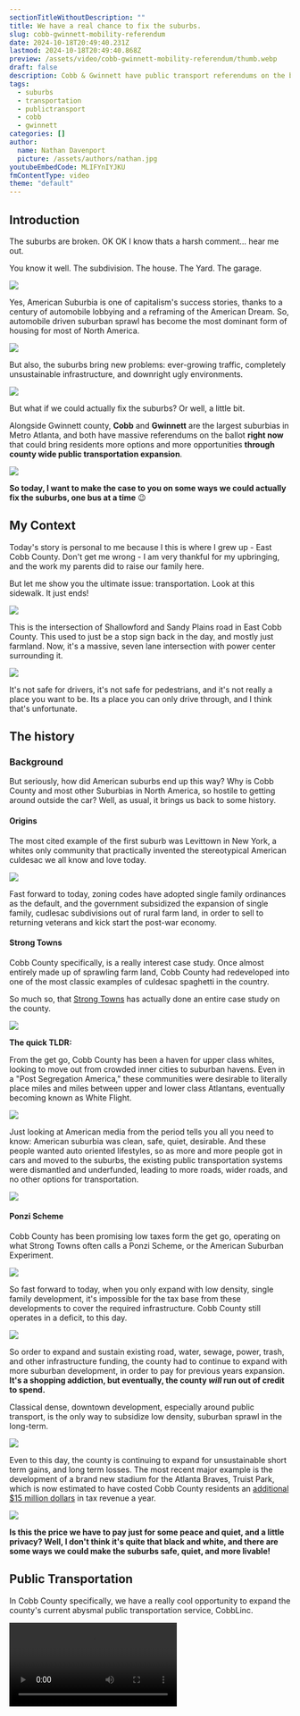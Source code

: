 ```yaml
---
sectionTitleWithoutDescription: ""
title: We have a real chance to fix the suburbs.
slug: cobb-gwinnett-mobility-referendum
date: 2024-10-18T20:49:40.231Z
lastmod: 2024-10-18T20:49:40.868Z
preview: /assets/video/cobb-gwinnett-mobility-referendum/thumb.webp
draft: false
description: Cobb & Gwinnett have public transport referendums on the ballot until Nov 5. Could these MSPLOST's transform the suburbs for the better?
tags:
  - suburbs
  - transportation
  - publictransport
  - cobb
  - gwinnett
categories: []
author:
  name: Nathan Davenport
  picture: /assets/authors/nathan.jpg
youtubeEmbedCode: MLIFYnIYJKU
fmContentType: video
theme: "default"
---
```


## Introduction

The suburbs are broken. OK OK I know thats a harsh comment… hear me out.

You know it well. The subdivision. The house. The Yard. The garage.

![](/assets/video/cobb-gwinnett-mobility-referendum/cobb-gwinnett-mobility-referendum-02.webp)

Yes, American Suburbia is one of capitalism's success stories, thanks to a century of automobile lobbying and a reframing of the American Dream. So, automobile driven suburban sprawl has become the most dominant form of housing for most of North America.

![](/assets/video/cobb-gwinnett-mobility-referendum/cobb-gwinnett-mobility-referendum-05.webp)

But also, the suburbs bring new problems: ever-growing traffic, completely unsustainable infrastructure, and downright ugly environments.

![](/assets/video/cobb-gwinnett-mobility-referendum/cobb-gwinnett-mobility-referendum-09.webp)

But what if we could actually fix the suburbs? Or well, a little bit.

Alongside Gwinnett county, **Cobb** and **Gwinnett** are the largest suburbias in Metro Atlanta, and both have massive referendums on the ballot **right now** that could bring residents more options and more opportunities **through county wide public transportation expansion**.

![](/assets/video/cobb-gwinnett-mobility-referendum/cobb-gwinnett-mobility-referendum-11.webp)

**So today, I want to make the case to you on some ways we could actually fix the suburbs, one bus at a time** 😉

## My Context

Today's story is personal to me because I this is where I grew up - East Cobb County. Don't get me wrong - I am very thankful for my upbringing, and the work my parents did to raise our family here.

But let me show you the ultimate issue: transportation. Look at this sidewalk. It just ends!

![](/assets/video/cobb-gwinnett-mobility-referendum/cobb-gwinnett-mobility-referendum-13.webp)

This is the intersection of Shallowford and Sandy Plains road in East Cobb County. This used to just be a stop sign back in the day, and mostly just farmland. Now, it's a massive, seven lane intersection with power center surrounding it.

![](/assets/video/cobb-gwinnett-mobility-referendum/cobb-gwinnett-mobility-referendum-14.webp)

It's not safe for drivers, it's not safe for pedestrians, and it's not really a place you want to be. Its a place you can only drive through, and I think that's unfortunate.

## The history

### Background

But seriously, how did American suburbs end up this way? Why is Cobb County and most other Suburbias in North America, so hostile to getting around outside the car? Well, as usual, it brings us back to some history.

#### Origins

The most cited example of the first suburb was Levittown in New York, a whites only community that practically invented the stereotypical American culdesac we all know and love today.

![](/assets/video/cobb-gwinnett-mobility-referendum/cobb-gwinnett-mobility-referendum-16.webp)

Fast forward to today, zoning codes have adopted single family ordinances as the default, and the government subsidized the expansion of single family, cudlesac subdivisions out of rural farm land, in order to sell to returning veterans and kick start the post-war economy.

#### Strong Towns

Cobb County specifically, is a really interest case study. Once almost entirely made up of sprawling farm land, Cobb County had redeveloped into one of the most classic examples of culdesac spaghetti in the country.

So much so, that [Strong Towns](https://www.strongtowns.org/journal/2018/8/3/cobb-county-addicted-to-growth) has actually done an entire case study on the county.

![](/assets/video/cobb-gwinnett-mobility-referendum/cobb-gwinnett-mobility-referendum-18.webp)

**The quick TLDR:**

From the get go, Cobb County has been a haven for upper class whites, looking to move out from crowded inner cities to suburban havens. Even in a "Post Segregation America," these communities were desirable to literally place miles and miles between upper and lower class Atlantans, eventually becoming known as White Flight.

![](/assets/video/cobb-gwinnett-mobility-referendum/cobb-gwinnett-mobility-referendum-19.webp)

Just looking at American media from the period tells you all you need to know: American suburbia was clean, safe, quiet, desirable. And these people wanted auto oriented lifestyles, so as more and more people got in cars and moved to the suburbs, the existing public transportation systems were dismantled and underfunded, leading to more roads, wider roads, and no other options for transportation.

![](/assets/video/cobb-gwinnett-mobility-referendum/cobb-gwinnett-mobility-referendum-20.webp)

#### Ponzi Scheme

Cobb County has been promising low taxes form the get go, operating on what Strong Towns often calls a Ponzi Scheme, or the American Suburban Experiment.

![](/assets/video/cobb-gwinnett-mobility-referendum/cobb-gwinnett-mobility-referendum-38.webp)

So fast forward to today, when you only expand with low density, single family development, it's impossible for the tax base from these developments to cover the required infrastructure. Cobb County still operates in a deficit, to this day.

![](/assets/video/cobb-gwinnett-mobility-referendum/cobb-gwinnett-mobility-referendum-21.webp)

So order to expand and sustain existing road, water, sewage, power, trash, and other infrastructure funding, the county had to continue to expand with more suburban development, in order to pay for previous years expansion. **It's a shopping addiction, but eventually, the county _will_ run out of credit to spend.**

Classical dense, downtown development, especially around public transport, is the only way to subsidize low density, suburban sprawl in the long-term.

![](/assets/video/cobb-gwinnett-mobility-referendum/cobb-gwinnett-mobility-referendum-39.webp)

Even to this day, the county is continuing to expand for unsustainable short term gains, and long term losses. The most recent major example is the development of a brand new stadium for the Atlanta Braves, Truist Park, which is now estimated to have costed Cobb County residents an [additional $15 million dollars](https://www.fieldofschemes.com/2022/03/03/18549/cobb-county-residents-are-losing-15m-a-year-on-braves-stadium-comprehensive-study-finds/) in tax revenue a year.

![](/assets/video/cobb-gwinnett-mobility-referendum/cobb-gwinnett-mobility-referendum-23.webp)

**Is this the price we have to pay just for some peace and quiet, and a little privacy? Well, I don't think it's quite that black and white, and there are some ways we could make the suburbs safe, quiet, and more livable!**

## Public Transportation

In Cobb County specifically, we have a really cool opportunity to expand the county's current abysmal public transportation service, CobbLinc.

<Video src="nkC3Nc3LqFI" />

See, both Cobb and Gwinnett rejected the vote to join MARTA during its inception in the 1971, leading to the counties not receiving heavy rail lines, and instead opting to funding their own public transportation services.

![](/assets/video/cobb-gwinnett-mobility-referendum/cobb-gwinnett-mobility-referendum-24.webp)

Both counties have attempted several times to join MARTA, however neither have been able to pass the vote. Gwinnett came really close though most recently, [shy only 1,023 votes](https://www.gwinnettforum.com/2024/01/brack-background-on-voting-about-transit-in-gwinnett/).

![](/assets/video/cobb-gwinnett-mobility-referendum/cobb-gwinnett-mobility-referendum-40.webp)

Even today, there is a massive amount of pushback from the old establishment, especially in Cobb County, against public transportation expansion. [I think this video posted by ATL Yimby](https://www.tiktok.com/@atlyimby/video/7238584456519453994) says everything you need to know.

### MSPLOST

Incredibly, though Cobb County is changing. over the past several decades, Cobb County changed dramatically as the county runs out of options to pay down its debts, and the region faces increasing housing pressures.

A massive public transportation referendum is on the ballot **right now** until election day in November, that could transform the county even further.

What to expect from the [Mobility MSPLOST](https://www.youtube.com/watch?v=azPBZjwagxI):

- expansive micro-transit county wide in zones, for last mile connections. Think public uber pools that come within 30 minutes of calling, only for 2.50 flat with transfers!
- and to support micro-transit, multiple Bus Rapid Transit routes through the densest corridors
- and to support the rapid routes, expanded Arterial Rapid Transit routes with frequent bus routes and better shelters
- and in general, increased frequencies across the board, alongside improved para-transit
- there will also be multiple new transit centers and rapid connections to MARTA Rail and other key locations
- as well as expansive pedestrian, bicycle, and complete street funding to transform streets into safer places to connect to transit, and to walk, bike, and also drive.

![](/assets/video/cobb-gwinnett-mobility-referendum/cobb-gwinnett-mobility-referendum-42.webp)

### Interview Introduction

Im super excited to have with me today two activists, Matt Stigall from Cobb 4 Transit and Sam Foster from A Better Cobb, who have been campaigning county wide for the referendum.

[Watch the full video for the interview!](https://www.youtube.com/watch?v=MLIFYnIYJKU)

Sam Foster from [A Better Cobb](https://abettercobb.com/), a Strong Towns conversation:

![](/assets/video/cobb-gwinnett-mobility-referendum/cobb-gwinnett-mobility-referendum-27.webp)

Matt Stigall from [Cobb 4 Transit](https://www.instagram.com/cobb4transit/):

![](/assets/video/cobb-gwinnett-mobility-referendum/cobb-gwinnett-mobility-referendum-28.webp)

## Looking deeper

### Funding Concerns

One of the biggest concerns with the plan from residents, especially those resistant to new taxes in general, is how the plan will be funded.

The expansion is funded by a 30 year SPLOST tax, the same mechanism MARTA uses in Atlanta and participating counties. This creates a 1% sales tax on all goods and services sold in the county to support public transportation.

Now I know this is concerning, especially when cost of living is higher than ever before, and it may be hard to see immediate benefits from this tax.

However, a 30 year commitment is important to get grants from the state and federal level, as it shows a commitment to the project vs a typical 5 year SPLOST. The project's needs can always be adjusted in the future with new legislation, and the 30 year SPLOST is necessary to commit to addressing the county's transportation needs, that is going to further and further struggle if we don't improve public transport and get cars off the road.

### Its not perfect

Is this plan perfect? Not at all! These plans are never perfect, but this offers a transformation to how Cobb residents could get around. Especially thinking of students, low income folks, and especially seniors, who largely have expressed excitement about the expansion of para-transit services.

Looking at the existing map, and then comparing to the new map, it is an incredible transformation.

![](/assets/video/cobb-gwinnett-mobility-referendum/cobb-gwinnett-mobility-referendum-29.webp)

But, the outer areas of the county do not get as much attention. North-East Cobb and West Cobb don't get much attention from fixed routes, and instead will have to rely on micro-transit to get to transit centers, or local locations.

![](/assets/video/cobb-gwinnett-mobility-referendum/cobb-gwinnett-mobility-referendum-30.webp)

The reality is, these ares are also some of the least densely populated. We know these communities are going to continue to drive, and maybe use micro-transit for choice trips such as a Brave's game or to get to the airport, rather than regularly ride.

So with the funding available, its important to connect the denser nodes of the region, and make the most effective investment in public transport.

### What are some other ways to improve the suburbs?

Public transportation is not a one size fit all solution. There's tons of factors associated with transportation that affect how people live and get around in general, including land use, housing type, density, access to park space, and more.

Lets look at my childhood subdivision, and its neighboring power center. Here's some quick ideas of mine that could easily transform this area into something people actually want to spend time at!

- Small scale retail at subdivision swim/tennis centers, shops, coffeeshops through rezoning
  ![](/assets/video/cobb-gwinnett-mobility-referendum/cobb-gwinnett-mobility-referendum-31.webp)
- Public transit shelters at subdivision entrances
  ![](/assets/video/cobb-gwinnett-mobility-referendum/cobb-gwinnett-mobility-referendum-32.webp)
- Pedestrian paths connecting culdesacs to other streets
  ![](/assets/video/cobb-gwinnett-mobility-referendum/cobb-gwinnett-mobility-referendum-33.webp)
- Infill parking lots in power centers with small scale mixed use
  ![](/assets/video/cobb-gwinnett-mobility-referendum/cobb-gwinnett-mobility-referendum-34.webp)
- Bike paths on major roadways
  ![](/assets/video/cobb-gwinnett-mobility-referendum/cobb-gwinnett-mobility-referendum-35.webp)

The reality is, if communities want to change, they can, and some slam dunk policy can be all a community needs to become a more live-able place.

## Concluding

#### Gwinnett

Now, wrapping up, Cobb isn't the only county in Metro Atlanta passing an MSPLOST referendum for public transportation.

Gwinnett also has a [very similar bill](https://www.councilforqualitygrowth.org/transportation/gwinnett-transit-splost-2024/) on the ballot, that will make similar sweeping changes to their public transportation service, Ride Gwinnett. If both of these were to pass, that would be game changing for the northern suburbs of Atlanta.

![](/assets/video/cobb-gwinnett-mobility-referendum/cobb-gwinnett-mobility-referendum-41.webp)

#### Closing Thoughts

So -- please vote in November! Election Day is November 5th, and I rushed really hard to get this video done by then, and hope y'all enjoyed it!

Make sure to check out @abettercobb and @Cobb4Transit, they were really great and they have been doing a ton of work for this upcoming MSPLOST, as well as ADU ordinances in Cobb cities, and more!

Thanks for watching! I'll see y'all next time.

![](/assets/video/cobb-gwinnett-mobility-referendum/cobb-gwinnett-mobility-referendum-36.webp)

## References

1. Quednau, Rachel. "Cobb County: Addicted to Growth." _Strong Towns_, 3 Aug. 2018, [https://www.strongtowns.org/journal/2018/8/3/cobb-county-addicted-to-growth](https://www.strongtowns.org/journal/2018/8/3/cobb-county-addicted-to-growth).

2. Byron, Aubrey. "The True Cost of Debt in Atlanta’s Suburbs." _Strong Towns_, 9 Aug. 2018, [https://www.strongtowns.org/journal/2018/8/9/the-true-cost-of-debt-in-atlantas-suburbs](https://www.strongtowns.org/journal/2018/8/9/the-true-cost-of-debt-in-atlantas-suburbs).

3. Marohn, Charles L. "Poor Neighborhoods Make the Best Investment." _Strong Towns_, 10 Jan. 2017, [https://www.strongtowns.org/journal/2017/1/10/poor-neighborhoods-make-the-best-investment](https://www.strongtowns.org/journal/2017/1/10/poor-neighborhoods-make-the-best-investment).

4. "Cobb County Transit Plan Has a Lot to Like, but Also Potential Problems." _Georgia Public Policy Foundation_, [https://www.georgiapolicy.org/news/cobb-county-transit-plan-has-a-lot-to-like-but-also-potential-problems/](https://www.georgiapolicy.org/news/cobb-county-transit-plan-has-a-lot-to-like-but-also-potential-problems/).

5. "What Is Cobb County’s MSPLOST Transit Referendum?" _Atlanta Civic Circle_, 9 Oct. 2024, [https://atlantaciviccircle.org/2024/10/09/what-is-cobb-countys-msplost-transit-referendum/](https://atlantaciviccircle.org/2024/10/09/what-is-cobb-countys-msplost-transit-referendum/).

6. "Cobb, Gwinnett Affordable Housing, Mass Transit Expansion." _Atlanta Civic Circle_, 3 Oct. 2024, [https://atlantaciviccircle.org/2024/10/03/cobb-gwinnett-affordable-housing-mass-transit-expansion/](https://atlantaciviccircle.org/2024/10/03/cobb-gwinnett-affordable-housing-mass-transit-expansion/).

7. "Cobb, Gwinnett Housing Growing Pains." _Atlanta Civic Circle_, 25 Sept. 2024, [https://atlantaciviccircle.org/2024/09/25/cobb-gwinnett-housing-growing-pains/](https://atlantaciviccircle.org/2024/09/25/cobb-gwinnett-housing-growing-pains/).

8. ATL YIMBY. "Video." _TikTok_, [https://www.tiktok.com/@atlyimby/video/7238584456519453994](https://www.tiktok.com/@atlyimby/video/7238584456519453994).

9. "MSPLOST City Factsheets." Cobb County Government, Apr. 2024, [https://s3.amazonaws.com/cobbcounty.org.if-us-east-1/s3fs-public/2024-04/MSPLOST%20City%20Factsheets.pdf](https://s3.amazonaws.com/cobbcounty.org.if-us-east-1/s3fs-public/2024-04/MSPLOST%20City%20Factsheets.pdf).

10. "Five Year Network MSPLOST Boards." Cobb County Government, Aug. 2024, [https://s3.amazonaws.com/cobbcounty.org.if-us-east-1/s3fs-public/2024-08/FiveYearNetwork_MSPLOST_Boards_08192024_0.pdf](https://s3.amazonaws.com/cobbcounty.org.if-us-east-1/s3fs-public/2024-08/FiveYearNetwork_MSPLOST_Boards_08192024_0.pdf).

11. "Gwinnett Transit SPLOST 2024." _Council for Quality Growth_, [https://www.councilforqualitygrowth.org/transportation/gwinnett-transit-splost-2024/](https://www.councilforqualitygrowth.org/transportation/gwinnett-transit-splost-2024/).
